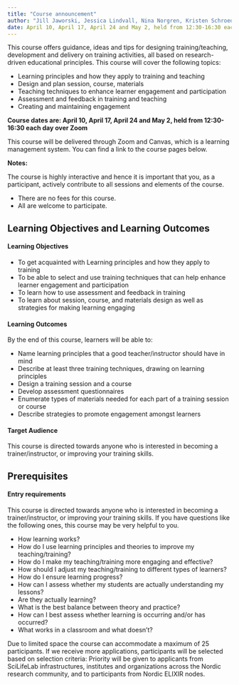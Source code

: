 ```yaml
---
title: "Course announcement"
author: "Jill Jaworski, Jessica Lindvall, Nina Norgren, Kristen Schroeder & Cat Halthur"
date: April 10, April 17, April 24 and May 2, held from 12:30-16:30 each day over Zoom
---
```


This course offers guidance, ideas and tips for designing training/teaching, development and delivery on training activities, all based on research-driven educational principles. This course will cover the following topics:

- Learning principles and how they apply to training and teaching
- Design and plan session, course, materials
- Teaching techniques to enhance learner engagement and participation
- Assessment and feedback in training and teaching
- Creating and maintaining engagement


**Course dates are: April 10, April 17, April 24 and May 2, held from 12:30-16:30 each day over Zoom**

This course will be delivered through Zoom and Canvas, which is a learning management system. You can find a link to the course pages below.


**Notes:**

The course is highly interactive and hence it is important that you, as a participant, actively contribute to all sessions and elements of the course.

- There are no fees for this course.
- All are welcome to participate.

## Learning Objectives and Learning Outcomes
#### Learning Objectives

- To get acquainted with Learning principles and how they apply to training
- To be able to select and use training techniques that can help enhance learner engagement and participation
- To learn how to use assessment and feedback in training
- To learn about session, course, and materials design as well as strategies for making learning engaging

#### Learning Outcomes

By the end of this course, learners will be able to:

- Name learning principles that a good teacher/instructor should have in mind
- Describe at least three training techniques, drawing on learning principles
- Design a training session and a course
- Develop assessment questionnaires
- Enumerate types of materials needed for each part of a training session or course
- Describe strategies to promote engagement amongst learners

#### Target Audience

This course is directed towards anyone who is interested in becoming a trainer/instructor, or improving your training skills.

## Prerequisites
#### Entry requirements

This course is directed towards anyone who is interested in becoming a trainer/instructor, or improving your training skills. If you have questions like the following ones, this course may be very helpful to you.

- How learning works?
- How do I use learning principles and theories to improve my teaching/training?
- How do I make my teaching/training more engaging and effective?
- How should I adjust my teaching/training to different types of learners?
- How do I ensure learning progress?
- How can I assess whether my students are actually understanding my lessons? 
- Are they actually learning?
- What is the best balance between theory and practice?
- How can I best assess whether learning is occurring and/or has occurred?
- What works in a classroom and what doesn’t?


Due to limited space the course can accommodate a maximum of 25 participants. If we receive more applications, participants will be selected based on selection criteria: Priority will be given to applicants from SciLifeLab infrastructures, institutes and organizations across the Nordic research community, and to participants from Nordic ELIXIR nodes.